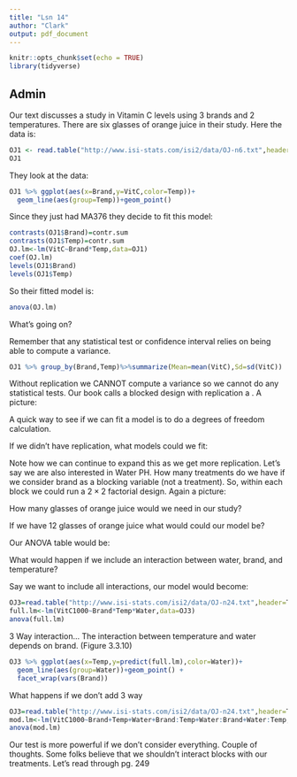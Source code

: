 ---
title: "Lsn 14"
author: "Clark"
output: pdf_document
---

```{r setup, include=FALSE}
knitr::opts_chunk$set(echo = TRUE)
library(tidyverse)
```

## Admin

Our text discusses a study in Vitamin C levels using 3 brands and 2 temperatures.  There are six glasses of orange juice in their study.  Here the data is:

```{r}
OJ1 <- read.table("http://www.isi-stats.com/isi2/data/OJ-n6.txt",header=T)
OJ1
```
They look at the data:
```{r,eval=FALSE}
OJ1 %>% ggplot(aes(x=Brand,y=VitC,color=Temp))+
  geom_line(aes(group=Temp))+geom_point()
```


Since they just had MA376 they decide to fit this model:

\vspace{1.in}

```{r}
contrasts(OJ1$Brand)=contr.sum
contrasts(OJ1$Temp)=contr.sum
OJ.lm<-lm(VitC~Brand*Temp,data=OJ1)
coef(OJ.lm)
levels(OJ1$Brand)
levels(OJ1$Temp)
```

So their fitted model is:

\vspace{1.in}

```{r}
anova(OJ.lm)
```


What's going on?

\vspace{1.in}

Remember that any statistical test or confidence interval relies on being able to compute a variance.

```{r}
OJ1 %>% group_by(Brand,Temp)%>%summarize(Mean=mean(VitC),Sd=sd(VitC))
```
Without replication we CANNOT compute a variance so we cannot do any statistical tests.  Our book calls a blocked design with replication a \textbf{generalized block design}.  A picture:

\vspace{1.in}

A quick way to see if we can fit a model is to do a degrees of freedom calculation.

\vspace{1.in}

If we didn't have replication, what models could we fit:

\vspace{1.5in}


Note how we can continue to expand this as we get more replication.  Let's say we are also interested in Water PH.  How many treatments do we have if we consider brand as a blocking variable (not a treatment).  So, within each block we could run a $2 \times 2$ factorial design.  Again a picture:

\vspace{1.in}

How many glasses of orange juice would we need in our study?

\vspace{1.in}

If we have 12 glasses of orange juice what would could our  model be?

\vspace{1.in}

Our ANOVA table would be:

\vspace{1.5in}

What would happen if we include an interaction between water, brand, and temperature?

\vspace{1.in}

Say we want to include all interactions, our model would become:

\vspace{1.in}


```{r}
OJ3=read.table("http://www.isi-stats.com/isi2/data/OJ-n24.txt",header=T)
full.lm<-lm(VitC1000~Brand*Temp*Water,data=OJ3)
anova(full.lm)
```

3 Way interaction...  The interaction between temperature and water depends on brand. (Figure 3.3.10)

```{r,eval=FALSE}
OJ3 %>% ggplot(aes(x=Temp,y=predict(full.lm),color=Water))+
  geom_line(aes(group=Water))+geom_point() + 
  facet_wrap(vars(Brand))
```
What happens if we don't add 3 way

```{r}
OJ3=read.table("http://www.isi-stats.com/isi2/data/OJ-n24.txt",header=T)
mod.lm<-lm(VitC1000~Brand+Temp+Water+Brand:Temp+Water:Brand+Water:Temp,data=OJ3)
anova(mod.lm)
```

Our test is more powerful if we don't consider everything.  Couple of thoughts.  Some folks believe that we shouldn't interact blocks with our treatments.  Let's read through pg. 249
